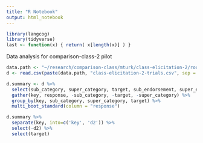 ```yaml
---
title: "R Notebook"
output: html_notebook
---
```


```r
library(langcog)
library(tidyverse)
last <- function(x) { return( x[length(x)] ) }
```

Data analysis for comparison-class-2 pilot

```r
data.path <- "~/research/comparison-class/mturk/class-elicitation-2/round1/"
d <- read.csv(paste(data.path, "class-elicitation-2-trials.csv", sep = ""))
```

```r
d.summary <- d %>%
  select(sub_category, super_category, target, sub_endorsement, super_endorsement) %>%
  gather(key, response, -sub_category, -target, -super_category) %>%
  group_by(key, sub_category, super_category, target) %>%
  multi_boot_standard(column = "response")
```

```r
d.summary %>% 
  separate(key, into=c('key', 'd2')) %>%
  select(-d2) %>%
  select(target)
```

